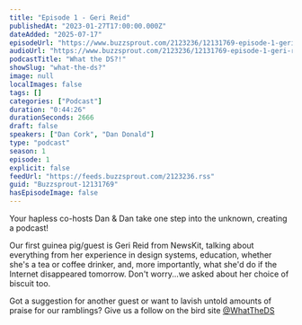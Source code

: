 ```yaml
---
title: "Episode 1 - Geri Reid"
publishedAt: "2023-01-27T17:00:00.000Z"
dateAdded: "2025-07-17"
episodeUrl: "https://www.buzzsprout.com/2123236/12131769-episode-1-geri-reid.mp3"
audioUrl: "https://www.buzzsprout.com/2123236/12131769-episode-1-geri-reid.mp3"
podcastTitle: "What the DS?!"
showSlug: "what-the-ds?"
image: null
localImages: false
tags: []
categories: ["Podcast"]
duration: "0:44:26"
durationSeconds: 2666
draft: false
speakers: ["Dan Cork", "Dan Donald"]
type: "podcast"
season: 1
episode: 1
explicit: false
feedUrl: "https://feeds.buzzsprout.com/2123236.rss"
guid: "Buzzsprout-12131769"
hasEpisodeImage: false
---
```

Your hapless co-hosts Dan & Dan take one step into the unknown, creating a podcast!  
  
Our first guinea pig/guest is Geri Reid from NewsKit, talking about everything from her experience in design systems, education, whether she's a tea or coffee drinker, and, more importantly, what she'd do if the Internet disappeared tomorrow. Don't worry...we asked about her choice of biscuit too.

Got a suggestion for another guest or want to lavish untold amounts of praise for our ramblings? Give us a follow on the bird site [@WhatTheDS](https:%20//twitter.com/WhatTheDS)
